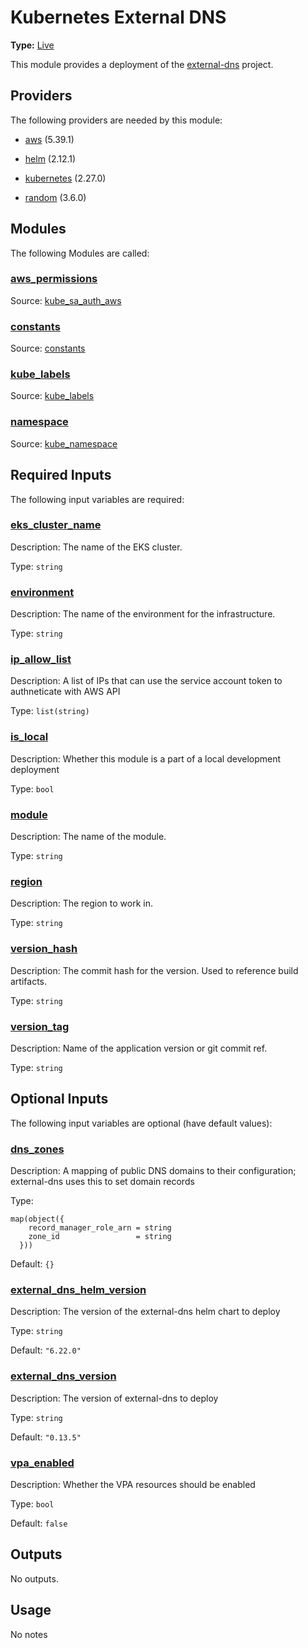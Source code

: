 # Kubernetes External DNS

**Type:** [Live](./overview)

This module provides a deployment of the [external-dns](https://github.com/kubernetes-sigs/external-dns) project.

## Providers

The following providers are needed by this module:

-  [aws](https://registry.terraform.io/providers/hashicorp/aws/5.39.1/docs) (5.39.1)

-  [helm](https://registry.terraform.io/providers/hashicorp/helm/2.12.1/docs) (2.12.1)

-  [kubernetes](https://registry.terraform.io/providers/hashicorp/kubernetes/2.27.0/docs) (2.27.0)

-  [random](https://registry.terraform.io/providers/hashicorp/random/3.6.0/docs) (3.6.0)

## Modules

The following Modules are called:

### <a name="module_aws_permissions"></a> [aws\_permissions](#module\_aws\_permissions)

Source: [kube_sa_auth_aws](./kube_sa_auth_aws)


### <a name="module_constants"></a> [constants](#module\_constants)

Source: [constants](./constants)


### <a name="module_kube_labels"></a> [kube\_labels](#module\_kube\_labels)

Source: [kube_labels](./kube_labels)


### <a name="module_namespace"></a> [namespace](#module\_namespace)

Source: [kube_namespace](./kube_namespace)


## Required Inputs

The following input variables are required:

### <a name="input_eks_cluster_name"></a> [eks\_cluster\_name](#input\_eks\_cluster\_name)

Description: The name of the EKS cluster.

Type: `string`

### <a name="input_environment"></a> [environment](#input\_environment)

Description: The name of the environment for the infrastructure.

Type: `string`

### <a name="input_ip_allow_list"></a> [ip\_allow\_list](#input\_ip\_allow\_list)

Description: A list of IPs that can use the service account token to authneticate with AWS API

Type: `list(string)`

### <a name="input_is_local"></a> [is\_local](#input\_is\_local)

Description: Whether this module is a part of a local development deployment

Type: `bool`

### <a name="input_module"></a> [module](#input\_module)

Description: The name of the module.

Type: `string`

### <a name="input_region"></a> [region](#input\_region)

Description: The region to work in.

Type: `string`

### <a name="input_version_hash"></a> [version\_hash](#input\_version\_hash)

Description: The commit hash for the version. Used to reference build artifacts.

Type: `string`

### <a name="input_version_tag"></a> [version\_tag](#input\_version\_tag)

Description: Name of the application version or git commit ref.

Type: `string`

## Optional Inputs

The following input variables are optional (have default values):

### <a name="input_dns_zones"></a> [dns\_zones](#input\_dns\_zones)

Description: A mapping of public DNS domains to their configuration; external-dns uses this to set domain records

Type:

```hcl
map(object({
    record_manager_role_arn = string
    zone_id                 = string
  }))
```

Default: `{}`

### <a name="input_external_dns_helm_version"></a> [external\_dns\_helm\_version](#input\_external\_dns\_helm\_version)

Description: The version of the external-dns helm chart to deploy

Type: `string`

Default: `"6.22.0"`

### <a name="input_external_dns_version"></a> [external\_dns\_version](#input\_external\_dns\_version)

Description: The version of external-dns to deploy

Type: `string`

Default: `"0.13.5"`

### <a name="input_vpa_enabled"></a> [vpa\_enabled](#input\_vpa\_enabled)

Description: Whether the VPA resources should be enabled

Type: `bool`

Default: `false`

## Outputs

No outputs.

## Usage

No notes
